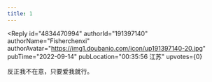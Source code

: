 ```yaml
---
title: 1
---
```



<Forum groupName="研究男同学" groupUrl="https://www.douban.com/group/yanjiu/" archivedAt="2025-05-16T15:05:54.790Z">
  <Post
    id="274865092"
    title="1"
    url="https://www.douban.com/group/topic/274865092/?_spm_id=MTM0MTMzMjE4"
    pubTime="04-23"
    highlightUserId="191397140"
  >


<Reply
  id="4834470994"
  authorId="191397140"
  authorName="Fisherchenxi"
  authorAvatar="https://img1.doubanio.com/icon/up191397140-20.jpg"
  pubTime="2022-09-14"
  pubLocation="00:35:56 江苏"
  upvotes={0}
>
反正我不在意，只要爱我就行。
</Reply>
  </Post>
</Forum>
